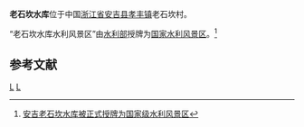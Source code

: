 {{Infobox Reservoir | 
|name                     = 老石坎水库
|nickname                 = 
|image                    = 
|image_caption            = 
|map                      = 
|map_caption              = 
|code                     = BFJ40100162
|class                    = 大（二）型水库
|location_of_reservoir    = [[浙江省|浙江省]][[安吉县|安吉县]][[孝丰镇|孝丰镇]]
|location_of_dam          = 
|inflow                   = 
|outflow                  = 南溪 
|catchment_area           = 272
|reservoir_area           = 
|mean_depth               = 
|maximum_depth            = 
|flood_level              = 
|normal_water_level       = 
|dead_water_level         = 
|water_quality            = 
|island                   = 
|maximum_storage_capacity = 1.15亿
|normal_storage_capacity = 
|dead_storage_capacity = 
|type_of_dam = 粘土心墙砂壳坝
|elevation_of_dam = 
|height_of_dam = 36.9
|length_of_dam = 
|width_of_dam = 
|installed_capacity = 
|start = 1958年8月
|complete = 1970年3月
|cost = 
|emigrate = 
|latd = 30
|latm = 32
|lats = 28
|latNS = N
|longd = 119
|longm = 28
|longs = 22
|longEW = E
|website = 
|footnotes = <ref>http://www.anjiinvest.com/article.asp?id=547{{dead link|date=2018年4月 |bot=InternetArchiveBot |fix-attempted=yes }}</ref><ref>http://www.rcdr.org.cn/ArticleList/2282.htm{{dead link|date=2018年4月 |bot=InternetArchiveBot |fix-attempted=yes }}</ref>
}}
'''老石坎水库'''位于中国[[浙江省|浙江省]][[安吉县|安吉县]][[孝丰镇|孝丰镇]]老石坎村。

“老石坎水库水利风景区”由[[水利部|水利部]]授牌为[[国家水利风景区|国家水利风景区]]。<ref>[http://www.zjjjxww.com/html/news_55/201004287491.html 安吉老石坎水库被正式授牌为国家级水利风景区]{{Dead link|date=2019年11月 |bot=InternetArchiveBot |fix-attempted=yes }}</ref>

==参考文献==
<div class="references-small">
<references></references>
</div>

[[Category:浙江水库|L]]
[[Category:安吉县|L]]